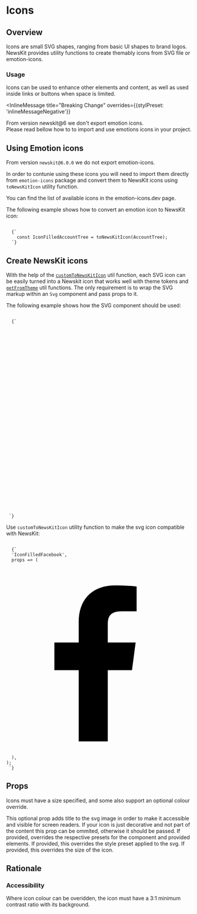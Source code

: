 


# Icons

## Overview

Icons are small SVG shapes, ranging from basic UI shapes to brand logos.
NewsKit provides utility functions to create themably icons from SVG file or <Link href="https://emotion-icons.dev/" target="_blank">emotion-icons</Link>.

### Usage

Icons can be used to enhance other elements and content, as well as used inside links or buttons when space is limited.

<InlineMessage
  title="Breaking Change"
  overrides={{stylPreset: 'inlineMessageNegative'}}
>
  From version newskit@6 we don't export emotion icons.
  <br /> Please read bellow how to to import and use emotions icons in your project.
</InlineMessage>

## Using Emotion icons

From version `newskit@6.0.0` we do not export <Link href="https://www.npmjs.com/package/@emotion-icons/emotion-icon" target="_blank">emotion-icons</Link>.

In order to contunie using these icons you will need to import them directly from `emotion-icons` package and convert them to NewsKit icons using `toNewsKitIcon` utility function.

You can find the list of available icons in the <Link href="https://emotion-icons.dev/" target="_blank">emotion-icons.dev</Link> page.

The following example shows how to convert an emotion icon to NewsKit icon:

<Code>
  {`
    const IconFilledAccountTree = toNewsKitIcon(AccountTree);
  `}
</Code>

## Create NewsKit icons

With the help of the <a href="/components/utils/custom-to-newskit-icon">`customToNewsKitIcon`</a> util function, each SVG icon can be easily turned into a Newskit icon that works well
with theme tokens and <a href="/components/utils/get-from-theme">`getFromTheme`</a> util functions. The only requirement is to wrap the SVG markup within an `Svg` component and pass props to it.

The following example shows how the SVG component should be used:

<Code>
  {`
  <Svg {...props} viewBox="0 0 429 422">
    <g fill="none" fillRule="evenodd" transform="translate(-77.000000, -1738.000000) translate(77.000000, 1738.500000)">
      <circle cx="250.5" cy="242.5" r="178" style="mix-blend-mode:multiply"/>
      <circle cx="195" cy="195" r="195" style="mix-blend-mode:multiply"/>
    </g>
  </Svg>
 `}
</Code>

Use `customToNewsKitIcon` utility function to make the svg icon compatible with NewsKit:

<Code>
  {`
  'IconFilledFacebook',
  props => (
    <Svg {...props} viewBox="0 0 24 24">
      <path
        fillRule="nonzero"
        d="M13.0784931,22.2595724 L13.0784931,13.1365112 L16.2002321,13.1365112 L16.6676019,9.5811424 L13.0784931,9.5811424 L13.0784931,7.31114568 C13.0784931,6.28180493 13.3699223,5.58025387 14.8748197,5.58025387 L16.7941176,5.57938466 L16.7941176,2.39951562 C16.4620261,2.35634473 15.3227937,2.25957241 13.9973813,2.25957241 C11.2301818,2.25957241 9.33569472,3.916388 9.33569472,6.9592112 L9.33569472,9.58123898 L6.20588235,9.58123898 L6.20588235,13.1366078 L9.33559627,13.1366078 L9.33559627,22.2595724 L13.0784931,22.2595724 Z"
      />
    </Svg>
  ),
);
 `}
</Code>

## Props

Icons must have a size specified, and some also support an optional colour override.

<LegacyBlock marginTop="sizing040">
  <Prop name="title" type="string">
    This optional prop adds title to the svg image in order to make it
    accessible and visible for screen readers. If your icon is just decorative
    and not part of the content this prop can be ommited, otherwise it should be
    passed.
  </Prop>
  <Prop name="overrides" type="object">
    If provided, overrides the respective presets for the component and provided
    elements.
    <Prop name="stylePreset" type="MQ<string>">
      If provided, this overrides the style preset applied to the svg.
    </Prop>
    <Prop name="size" type="MQ<string>">
      If provided, this overrides the size of the icon.
    </Prop>
    <CommonLogicalMarginPropsMDX nested />
  </Prop>
</LegacyBlock>

## Rationale

### Accessibility

Where icon colour can be overidden, the icon must have a 3:1 minimum contrast ratio with its background.
